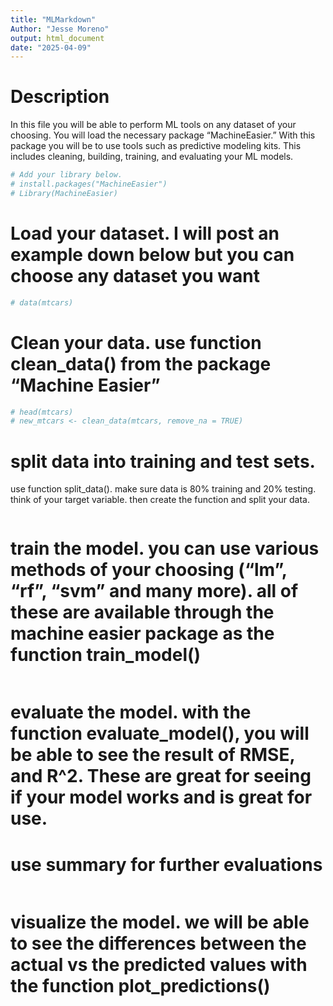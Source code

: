 ```yaml
---
title: "MLMarkdown"
Author: "Jesse Moreno"
output: html_document
date: "2025-04-09"
---
```


# Description
In this file you will be able to perform ML
tools on any dataset of your choosing.
You will load the necessary package "MachineEasier." With this package you will be to use tools such as predictive modeling kits. This includes cleaning, building, training, and evaluating your ML models.


```r
# Add your library below.
# install.packages("MachineEasier")
# Library(MachineEasier)

```


# Load your dataset. I will post an example down below but you can choose any dataset you want


```r
# data(mtcars)


```


# Clean your data. use function clean_data() from the package "Machine Easier"


```r
# head(mtcars)
# new_mtcars <- clean_data(mtcars, remove_na = TRUE)


```


# split data into training and test sets.
use function split_data(). make sure data is 80% training and 20% testing. think of your target variable. then create the function and split your data.


```r


```


# train the model. you can use various methods of your choosing ("lm", "rf", "svm" and many more). all of these are available through the machine easier package as the function train_model()


```r



```


# evaluate the model. with the function evaluate_model(), you will be able to see the result of RMSE, and R^2. These are great for seeing if your model works and is great for use. 
# use summary for further evaluations 


```r

```


# visualize the model. we will be able to see the differences between the actual vs the predicted values with the function plot_predictions()


```r


```
